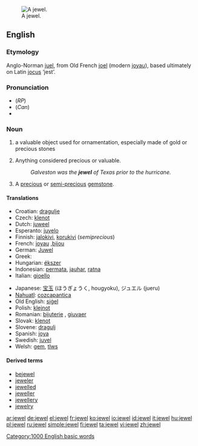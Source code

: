[[Image:Hope Diamond.jpg|thumb|right|A jewel.]]
==English==

===Etymology===
Anglo-Norman [[juel]], from Old French [[joel]] (modern [[joyau]]), based ultimately on Latin [[jocus]] ‘jest’.

===Pronunciation===
*(''RP'') {{IPA|/'ʤu:əl/}}
*(''Can'') {{IPA|/dʒuɬ/ or /ˈdʒuwl̩/}}
*{{audio|en-us-jewel.ogg|Audio (US)}}

===Noun===
{{en-noun}}

# a valuable object used for ornamentation, especially made of gold or precious stones
# {{figuratively}} Anything considered precious or valuable.
#:''Galveston was the '''jewel''' of Texas prior to the hurricane.''
# A [[precious]] or [[semi-]][[precious]] [[gemstone]].

====Translations====
{{trans-top|valuable object for ornamentation}}
*Croatian: [[dragulje]]
*Czech: [[klenot]]
*Dutch: [[juweel]] {{n}}
*Esperanto: [[juvelo]]
*Finnish: [[jalokivi]], [[korukivi]] (''semiprecious'')
*French: [[joyau]] {{m}},[[bijou]]
*German: [[Juwel]] {{n}}
*Greek: {{t-|el|κόσμημα|n}}
*Hungarian: [[ékszer]]
*Indonesian: [[permata]], [[jauhar]], [[ratna]]
*Italian: [[gioello]] {{m}}
{{trans-mid}}
*Japanese: [[宝玉]] (ほうぎょうく, hougyoku), ジュエル (jueru)
*[[Nahuatl]]: [[cozcapantica]]
*Old English: [[sigel|siġel]] {{n}}
*Polish: [[klejnot]] {{m}}
*Romanian: [[bijuterie]] {{f}}, [[giuvaer]] {{m}}
*Slovak: [[klenot]]
*Slovene: [[dragulj]] {{m}}
*Spanish: [[joya]] {{f}}
*Swedish: [[juvel]] {{c}}
*Welsh: [[gem]], [[tlws]] {{m}}
{{trans-bottom}}

====Derived terms====
* [[bejewel]]
* [[jeweler]]
* [[jewelled]]
* [[jeweller]]
* [[jewellery]]
* [[jewelry]]

[[Category:1000 English basic words]]

[[ar:jewel]]
[[de:jewel]]
[[el:jewel]]
[[fr:jewel]]
[[ko:jewel]]
[[io:jewel]]
[[id:jewel]]
[[it:jewel]]
[[hu:jewel]]
[[pl:jewel]]
[[ru:jewel]]
[[simple:jewel]]
[[fi:jewel]]
[[ta:jewel]]
[[vi:jewel]]
[[zh:jewel]]